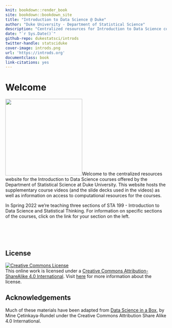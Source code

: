 ```yaml
---
knit: bookdown::render_book
site: bookdown::bookdown_site
title: "Introduction to Data Science @ Duke"
author: "Duke University - Department of Statistical Science"
description: "Centralized resources for Introduction to Data Science courses offered by the Department of Statistical Science at Duke University"
date: "`r Sys.Date()`"
github-repo: dukestatsci/introds
twitter-handle: statsciduke
cover-image: introds.png
url: 'https://introds.org'
documentclass: book
link-citations: yes
---
```


# Welcome {.unnumbered}

<img src="introds.png" class="cover" width="240" height="240"/>Welcome to the centralized resources website for the Introduction to Data Science courses offered by the Department of Statistical Science at Duke University.
This website hosts the supplementary course videos (and the slide decks used in the videos) as well as information on access to computational resources for the courses.

In Spring 2022 we're teaching three sections of STA 199 - Introduction to Data Science and Statistical Thinking.
For information on specific sections of the courses, click on the link for your section on the left.

<br><br><br>

## License {.unnumbered}

<a rel="license" href="https://creativecommons.org/licenses/by-sa/4.0/"><img src="https://licensebuttons.net/l/by-sa/4.0/88x31.png" alt="Creative Commons License" style="border-width:0"/></a><br />This online work is licensed under a <a rel="license" href="https://creativecommons.org/licenses/by-sa/4.0/">Creative Commons Attribution-ShareAlike 4.0 International</a>.
Visit [here](https://github.com/dukestatsciintrods/blob/master/LICENSE.md) for more information about the license.

## Acknowledgements {.unnumbered}

Much of these materials have been adapted from [Data Science in a Box](https://datasciencebox.org/), by Mine Çetinkaya-Rundel under the Creative Commons Attribution Share Alike 4.0 International.
